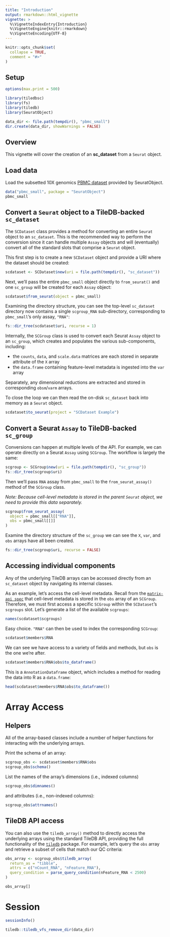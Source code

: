 ```yaml
---
title: "Introduction"
output: rmarkdown::html_vignette
vignette: >
  %\VignetteIndexEntry{Introduction}
  %\VignetteEngine{knitr::rmarkdown}
  %\VignetteEncoding{UTF-8}
---
```


```r
knitr::opts_chunk$set(
  collapse = TRUE,
  comment = "#>"
)
```

## Setup

```r
options(max.print = 500)

library(tiledbsc)
library(fs)
library(tiledb)
library(SeuratObject)

data_dir <- file.path(tempdir(), "pbmc_small")
dir.create(data_dir, showWarnings = FALSE)
```

## Overview

This vignette will cover the creation of an **sc_dataset** from a `Seurat` object.

## Load data

Load the subsetted 10X genomics [PBMC dataset](https://mojaveazure.github.io/seurat-object/reference/pbmc_small.html) provided by SeuratObject.

```r
data("pbmc_small", package = "SeuratObject")
pbmc_small
```

## Convert a `Seurat` object to a TileDB-backed `sc_dataset`

The `SCDataset` class provides a method for converting an entire `Seurat` object to an `sc_dataset`. This is the recommended way to perform the conversion since it can handle multiple `Assay` objects and will (eventually) convert all of the standard slots that comprise a `Seurat` object.

This first step is to create a new `SCDataset` object and provide a URI where the dataset should be created:

```r
scdataset <- SCDataset$new(uri = file.path(tempdir(), "sc_dataset"))
```

Next, we'll pass the entire `pbmc_small` object directly to `from_seurat()` and one `sc_group` will be created for each `Assay` object:

```r
scdataset$from_seurat(object = pbmc_small)
```

Examining the directory structure, you can see the top-level `sc_dataset` directory now contains a single `scgroup_RNA` sub-directory, corresponding to `pbmc_small`'s only assay, `"RNA"`:

```r
fs::dir_tree(scdataset$uri, recurse = 1)
```

Internally, the `SCGroup` class is used to convert each Seurat `Assay` object to an `sc_group`, which creates and populates the various sub-components, including:

- the `counts`, `data`, and `scale.data` matrices are each stored in separate attribute of the `X` array
- the `data.frame` containing feature-level metadata is ingested into the `var` array

Separately, any dimensional reductions are extracted and stored in corresponding `obsm`/`varm` arrays.


To close the loop we can then read the on-disk `sc_dataset` back into memory as a `Seurat` object.

```r
scdataset$to_seurat(project = "SCDataset Example")
```


## Convert a Seurat `Assay` to TileDB-backed `sc_group`

Conversions can happen at multiple levels of the API. For example, we can operate directly on a Seurat `Assay` using `SCGroup`. The workflow is largely the same:


```r
scgroup <- SCGroup$new(uri = file.path(tempdir(), "sc_group"))
fs::dir_tree(scgroup$uri)
```

Then we'll pass `RNA` assay from `pbmc_small` to the `from_seurat_assay()` method of the `SCGroup` class.

*Note: Because cell-level metadata is stored in the parent `Seurat` object, we need to provide this data separately.*

```r
scgroup$from_seurat_assay(
  object = pbmc_small[["RNA"]],
  obs = pbmc_small[[]]
)
```

Examine the directory structure of the `sc_group` we can see the `X`, `var`, and `obs` arrays have all been created.

```r
fs::dir_tree(scgroup$uri, recurse = FALSE)
```

## Accessing individual components

Any of the underlying TileDB arrays can be accessed directly from an `sc_dataset` object by navigating its internal classes.

As an example, let's access the cell-level metadata. Recall from the [`matrix-api spec`][matrix-api-spec] that cell-level metadata is stored in the `obs` array of an `SCGroup`. Therefore, we must first access a specific `SCGroup` within the `SCDataset`'s `scgroups` slot. Let's generate a list of the available `scgroups`:

```r
names(scdataset$scgroups)
```

Easy choice. `"RNA"` can then be used to index the corresponding `SCGroup`:


```r
scdataset$members$RNA
```

We can see we have access to a variety of fields and methods, but `obs` is the one we're after.

```r
scdataset$members$RNA$obs$to_dataframe()
```

This is a `AnnotationDataframe` object, which includes a method for reading the data into R as a `data.frame`:


```r
head(scdataset$members$RNA$obs$to_dataframe())
```


# Array Access

## Helpers

All of the array-based classes include a number of helper functions for interacting with the underlying arrays.

Print the schema of an array:

```r
scgroup_obs <- scdataset$members$RNA$obs
scgroup_obs$schema()
```

List the names of the array's dimensions (i.e., indexed columns)

```r
scgroup_obs$dimnames()
```

and attributes (i.e., non-indexed columns):

```r
scgroup_obs$attrnames()
```

## TileDB API access

You can also use the `tiledb_array()` method to directly access the underlying arrays using the standard TileDB API, providing the full functionality of the [`tiledb`][tiledb-r] package. For example, let's query the `obs` array and  retrieve a subset of cells that match our QC criteria:

```r
obs_array <- scgroup_obs$tiledb_array(
  return_as = "tibble",
  attrs = c("nCount_RNA", "nFeature_RNA"),
  query_condition = parse_query_condition(nFeature_RNA < 2500)
)

obs_array[]
```


# Session

```r
sessionInfo()
```

```r
tiledb::tiledb_vfs_remove_dir(data_dir)
```

<!-- links -->
[tiledb-r]: https://tiledb-inc.github.io/TileDB-R/
[matrix-api-spec]: https://github.com/single-cell-data/matrix-api/blob/main/specification.md
